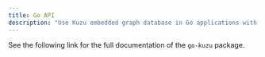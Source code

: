 ```yaml
---
title: Go API
description: "Use Kuzu embedded graph database in Go applications with the official Go API"
---
```



See the following link for the full documentation of the `go-kuzu` package.

<LinkCard
  title="Go API documentation"
  href="https://pkg.go.dev/github.com/kuzudb/go-kuzu"
/>